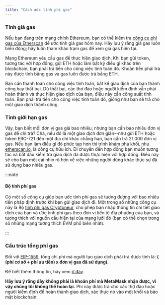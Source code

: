 ```yaml
---
title: "Cách ước tính phí gas"
---
```


### Tính giá gas

Nếu bạn đang trên mạng chính Ethereum, bạn có thể kiểm tra [công cụ phí gas của Etherscan](https://etherscan.io/gastracker) để ước tính giá gas hôm nay. Hãy lưu ý rằng giá gas luôn biến động; hãy luôn tham khảo trạm gas để xem giá gas hiện tại.

Mạng Ethereum yêu cầu gas để thực hiện giao dịch. Khi bạn gửi token, tương tác với hợp đồng, gửi ETH hoặc làm bất kỳ điều gì khác trên blockchain, bạn phải trả tiền cho công việc tính toán đó. Khoản tiền phải trả này được tính bằng gas và gas luôn được trả bằng ETH.

Bạn cần thanh toán cho công việc tính toán, bất kể giao dịch của bạn thành công hay thất bại. Dù thất bại, các thợ đào hoặc người kiểm định vẫn phải hoàn thành và thực hiện giao dịch của bạn, điều này cần công suất tính toán. Bạn phải trả tiền cho công việc tính toán đó, giống như bạn sẽ trả cho một giao dịch thành công.

### Tính giới hạn gas

Vậy, bạn biết mỗi đơn vị gas giá bao nhiêu, nhưng bạn cần bao nhiêu đơn vị gas để chi trả? Chà, nếu đó là một giao dịch đơn giản--như gửi ETH hoặc token ERC-721 đến một địa chỉ khác chẳng hạn, bạn cần trả 21.000 đơn vị gas. Nếu bạn làm điều gì đó phức tạp hơn thì trình khám phá khối, như [etherscan.io](https://etherscan.io/), là công cụ hữu ích. Di chuyển đến hợp đồng bạn muốn tương tác và bắt đầu kiểm tra giao dịch đã được thực hiện với hợp đồng. Điều này sẽ cho bạn một cái nhìn rõ hơn về việc những người dùng khác thực sự đã sử dụng bao nhiêu gas.

:::note

#### Bộ tính phí gas

Có một số công cụ giúp bạn ước tính phí gas sẽ tương đương với bao nhiêu tiền pháp định trước khi bạn gửi giao dịch đi. Một trong số những công cụ này là Bộ [tính phí gas Cryptoneur](https://www.cryptoneur.xyz/gas-fees-calculator), cho phép bạn nhập thông tin chi tiết giao dịch của bạn và ước tính phí gas theo đơn vị tiền tệ địa phương của bạn, và tương thích với nguồn cầu hiện tại của mạng lưới đó (bạn có thể chọn trong số những mạng tương thích EVM phổ biến nhất).

:::

### Cấu trúc tổng phí gas

Đối với [EIP-1559](https://github.com/ethereum/EIPs/blob/master/EIPS/eip-1559.md), tổng chi phí mà người tạo giao dịch phải trả được tính là: **( (phí cơ sở + phí ưu tiên) x đơn vị gas đã sử dụng)**.

Để biết thêm thông tin, hãy xem [ở đây](/transactions-and-gas/gas-fees/user-guide-gas).

**Hãy lưu ý rằng đây không phải là khoản phí mà MetaMask nhận được, vì vậy chúng tôi không thể hoàn lại.** Phí này được trả cho các thợ đào hoặc người kiểm định để hoàn thành giao dịch, xác thực nó vào một khối và bảo mật blockchain.
